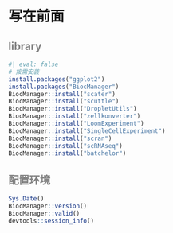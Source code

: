 # 写在前面

## library {style="color:gray"}

```r
#| eval: false
# 按需安装
install.packages("ggplot2")
install.packages("BiocManager")
BiocManager::install("scater")
BiocManager::install("scuttle")
BiocManager::install("DropletUtils")
BiocManager::install("zellkonverter")
BiocManager::install("LoomExperiment")
BiocManager::install("SingleCellExperiment")
BiocManager::install("scran")
BiocManager::install("scRNAseq")
BiocManager::install("batchelor")
```

## 配置环境 {style="color:gray"}

```r
Sys.Date()
BiocManager::version()
BiocManager::valid()
devtools::session_info()
```

